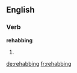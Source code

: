 ==English==

===Verb===
'''rehabbing'''

# {{present participle of|rehab}}

[[de:rehabbing]]
[[fr:rehabbing]]